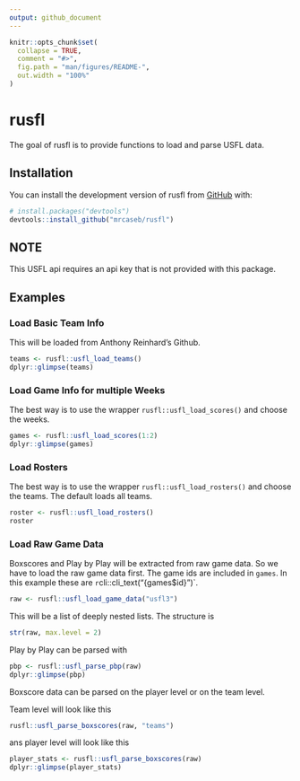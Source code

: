 ```yaml
---
output: github_document
---
```


<!-- README.md is generated from README.Rmd. Please edit that file -->

```r
knitr::opts_chunk$set(
  collapse = TRUE,
  comment = "#>",
  fig.path = "man/figures/README-",
  out.width = "100%"
)
```

# rusfl

<!-- badges: start -->
<!-- badges: end -->

The goal of rusfl is to provide functions to load and parse USFL data.

## Installation

You can install the development version of rusfl from [GitHub](https://github.com/) with:

``` r
# install.packages("devtools")
devtools::install_github("mrcaseb/rusfl")
```

## NOTE

This USFL api requires an api key that is not provided with this package.

## Examples

### Load Basic Team Info

This will be loaded from Anthony Reinhard's Github.

```r
teams <- rusfl::usfl_load_teams()
dplyr::glimpse(teams)
```

### Load Game Info for multiple Weeks

The best way is to use the wrapper `rusfl::usfl_load_scores()` and choose the weeks. 

```r
games <- rusfl::usfl_load_scores(1:2)
dplyr::glimpse(games)
```

### Load Rosters

The best way is to use the wrapper `rusfl::usfl_load_rosters()` and choose the teams. The default loads all teams.

```r
roster <- rusfl::usfl_load_rosters()
roster
```

### Load Raw Game Data

Boxscores and Play by Play will be extracted from raw game data. So we have to load the raw game data first. The game ids are included in `games`. In this example these are `r `cli::cli_text("{games$id}")`. 

```r
raw <- rusfl::usfl_load_game_data("usfl3")
```

This will be a list of deeply nested lists. The structure is

```r
str(raw, max.level = 2)
```

Play by Play can be parsed with

```r
pbp <- rusfl::usfl_parse_pbp(raw)
dplyr::glimpse(pbp)
```

Boxscore data can be parsed on the player level or on the team level.

Team level will look like this

```r
rusfl::usfl_parse_boxscores(raw, "teams")
```

ans player level will look like this

```r
player_stats <- rusfl::usfl_parse_boxscores(raw)
dplyr::glimpse(player_stats)
```
